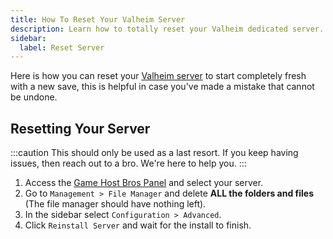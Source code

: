 ```yaml
---
title: How To Reset Your Valheim Server
description: Learn how to totally reset your Valheim dedicated server.
sidebar:
  label: Reset Server
---
```


Here is how you can reset your [Valheim server](https://www.gamehostbros.com/valheim-server-hosting/) to start completely fresh with a new save, this is helpful in case you've made a mistake that cannot be undone.

## Resetting Your Server

:::caution
This should only be used as a last resort. If you keep having issues, then reach out to a bro. We're here to help you.
:::

<Steps>

1. Access the [Game Host Bros Panel](https://panel.gamehostbros.com/) and select your server.
2. Go to `Management > File Manager` and delete **ALL the folders and files** (The file manager should have nothing left).
3. In the sidebar select `Configuration > Advanced`.
4. Click `Reinstall Server` and wait for the install to finish.
</Steps>